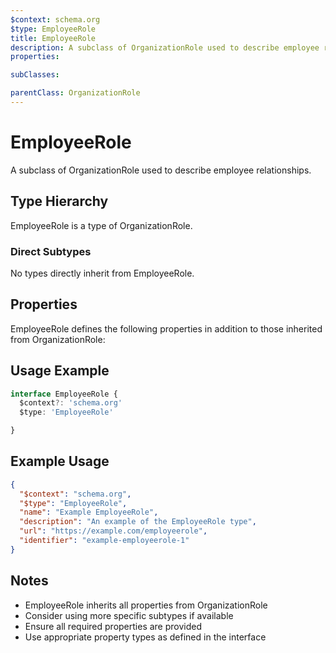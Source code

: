 ```yaml
---
$context: schema.org
$type: EmployeeRole
title: EmployeeRole
description: A subclass of OrganizationRole used to describe employee relationships.
properties:

subClasses:

parentClass: OrganizationRole
---
```


# EmployeeRole

A subclass of OrganizationRole used to describe employee relationships.

## Type Hierarchy

EmployeeRole is a type of OrganizationRole.

### Direct Subtypes

No types directly inherit from EmployeeRole.

## Properties

EmployeeRole defines the following properties in addition to those inherited from OrganizationRole:



## Usage Example

```typescript
interface EmployeeRole {
  $context?: 'schema.org'
  $type: 'EmployeeRole'

}
```

## Example Usage

```json
{
  "$context": "schema.org",
  "$type": "EmployeeRole",
  "name": "Example EmployeeRole",
  "description": "An example of the EmployeeRole type",
  "url": "https://example.com/employeerole",
  "identifier": "example-employeerole-1"
}
```

## Notes

- EmployeeRole inherits all properties from OrganizationRole
- Consider using more specific subtypes if available
- Ensure all required properties are provided
- Use appropriate property types as defined in the interface
